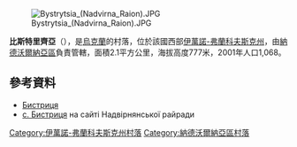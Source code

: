 [[Image:Bystrytsia_(Nadvirna_Raion).JPG|right]]

{{coord|48|27|9|N|24|13|59|E|scale:30000|display=title}}

'''比斯特里齊亞'''（{{lang-uk|Бистриця}}），是[[烏克蘭|烏克蘭]]的村落，位於該國西部[[伊萬諾-弗蘭科夫斯克州|伊萬諾-弗蘭科夫斯克州]]，由[[納德沃爾納亞區|納德沃爾納亞區]]負責管轄，面積2.1平方公里，海拔高度777米，2001年人口1,068。

==參考資料==
*[http://w1.c1.rada.gov.ua/pls/z7503/A005?rdat1=30.04.2015&rf7571=13878 Бистриця]
* [https://web.archive.org/web/20160119053047/http://www.nadrda.gov.ua/node/199 с. Бистриця] на сайті Надвірнянської райради

{{DEFAULTSORT:Бистриця}}
[[Category:伊萬諾-弗蘭科夫斯克州村落|Category:伊萬諾-弗蘭科夫斯克州村落]]
[[Category:納德沃爾納亞區村落|Category:納德沃爾納亞區村落]]


{{IvanoFrankivsk-geo-stub}}